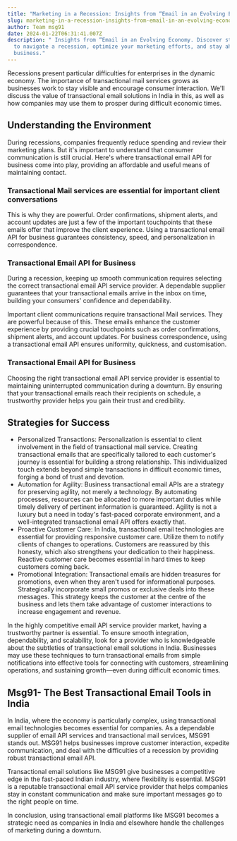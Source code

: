 ```yaml
---
title: "Marketing in a Recession: Insights from “Email in an Evolving Economy"
slug: marketing-in-a-recession-insights-from-email-in-an-evolving-economy
author: Team msg91
date: 2024-01-22T06:31:41.007Z
description: " Insights from “Email in an Evolving Economy. Discover strategies
  to navigate a recession, optimize your marketing efforts, and stay ahead in
  business."
---
```


Recessions present particular difficulties for enterprises in the dynamic economy. The importance of transactional mail services grows as businesses work to stay visible and encourage consumer interaction. We'll discuss the value of transactional email solutions in India in this, as well as how companies may use them to prosper during difficult economic times.

## Understanding the Environment

During recessions, companies frequently reduce spending and review their marketing plans. But it's important to understand that consumer communication is still crucial. Here's where transactional email API for business come into play, providing an affordable and useful means of maintaining contact.

### Transactional Mail services are essential for important client conversations

This is why they are powerful. Order confirmations, shipment alerts, and account updates are just a few of the important touchpoints that these emails offer that improve the client experience. Using a transactional email API for business guarantees consistency, speed, and personalization in correspondence.

### Transactional Email API for Business

During a recession, keeping up smooth communication requires selecting the correct transactional email API service provider. A dependable supplier guarantees that your transactional emails arrive in the inbox on time, building your consumers' confidence and dependability.

Important client communications require transactional Mail services. They are powerful because of this. These emails enhance the customer experience by providing crucial touchpoints such as order confirmations, shipment alerts, and account updates. For business correspondence, using a transactional email API ensures uniformity, quickness, and customisation.

### Transactional Email API for Business

Choosing the right transactional email API service provider is essential to maintaining uninterrupted communication during a downturn. By ensuring that your transactional emails reach their recipients on schedule, a trustworthy provider helps you gain their trust and credibility.

## Strategies for Success

* Personalized Transactions: Personalization is essential to client involvement in the field of transactional mail service. Creating transactional emails that are specifically tailored to each customer's journey is essential for building a strong relationship. This individualized touch extends beyond simple transactions in difficult economic times, forging a bond of trust and devotion.
* Automation for Agility: Business transactional email APIs are a strategy for preserving agility, not merely a technology. By automating processes, resources can be allocated to more important duties while timely delivery of pertinent information is guaranteed. Agility is not a luxury but a need in today's fast-paced corporate environment, and a well-integrated transactional email API offers exactly that.
* Proactive Customer Care: In India, transactional email technologies are essential for providing responsive customer care. Utilize them to notify clients of changes to operations. Customers are reassured by this honesty, which also strengthens your dedication to their happiness. Reactive customer care becomes essential in hard times to keep customers coming back.
* Promotional Integration: Transactional emails are hidden treasures for promotions, even when they aren't used for informational purposes. Strategically incorporate small promos or exclusive deals into these messages. This strategy keeps the customer at the centre of the business and lets them take advantage of customer interactions to increase engagement and revenue.

In the highly competitive email API service provider market, having a trustworthy partner is essential. To ensure smooth integration, dependability, and scalability, look for a provider who is knowledgeable about the subtleties of transactional email solutions in India. Businesses may use these techniques to turn transactional emails from simple notifications into effective tools for connecting with customers, streamlining operations, and sustaining growth—even during difficult economic times.

## Msg91- The Best Transactional Email Tools in India

In India, where the economy is particularly complex, using transactional email technologies becomes essential for companies. As a dependable supplier of email API services and transactional mail services, MSG91 stands out. MSG91 helps businesses improve customer interaction, expedite communication, and deal with the difficulties of a recession by providing robust transactional email API.

Transactional email solutions like MSG91 give businesses a competitive edge in the fast-paced Indian industry, where flexibility is essential. MSG91 is a reputable transactional email API service provider that helps companies stay in constant communication and make sure important messages go to the right people on time.

In conclusion, using transactional email platforms like MSG91 becomes a strategic need as companies in India and elsewhere handle the challenges of marketing during a downturn.